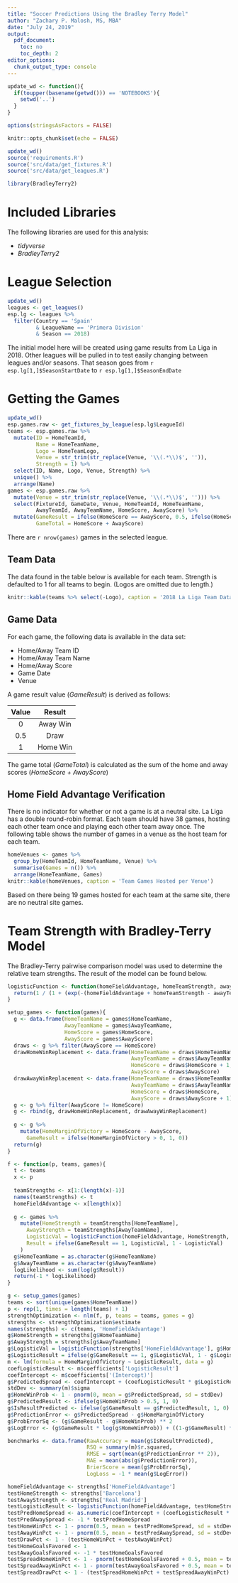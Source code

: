 ```yaml
---
title: "Soccer Predictions Using the Bradley Terry Model"
author: "Zachary P. Malosh, MS, MBA"
date: "July 24, 2019"
output:
  pdf_document:
    toc: no
    toc_depth: 2
editor_options: 
  chunk_output_type: console
---
```


\newpage
\tableofcontents
\newpage

```r
update_wd <- function(){
  if(toupper(basename(getwd())) == 'NOTEBOOKS'){
    setwd('..')
  }
}

options(stringsAsFactors = FALSE)

knitr::opts_chunk$set(echo = FALSE)

update_wd()
source('requirements.R')
source('src/data/get_fixtures.R')
source('src/data/get_leagues.R')

library(BradleyTerry2)
```

# Included Libraries
The following libraries are used for this analysis:

+ *tidyverse*
+ *BradleyTerry2*

# League Selection
```r
update_wd()
leagues <- get_leagues()
esp.lg <- leagues %>%
  filter(Country == 'Spain'
         & LeagueName == 'Primera Division'
         & Season == 2018)
```
The initial model here will be created using game results from La Liga in 2018. Other leagues will be pulled in to test easily changing between leagues and/or seasons. That season goes from `r esp.lg[1,]$SeasonStartDate` to `r esp.lg[1,]$SeasonEndDate`

# Getting the Games
```r
update_wd()
esp.games.raw <- get_fixtures_by_league(esp.lg$LeagueId)
teams <- esp.games.raw %>%
  mutate(ID = HomeTeamId,
         Name = HomeTeamName,
         Logo = HomeTeamLogo,
         Venue = str_trim(str_replace(Venue, '\\(.*\\)$', '')),
         Strength = 1) %>%
  select(ID, Name, Logo, Venue, Strength) %>%
  unique() %>%
  arrange(Name)
games <- esp.games.raw %>%
  mutate(Venue = str_trim(str_replace(Venue, '\\(.*\\)$', ''))) %>%
  select(FixtureId, GameDate, Venue, HomeTeamId, HomeTeamName,
         AwayTeamId, AwayTeamName, HomeScore, AwayScore) %>%
  mutate(GameResult = ifelse(HomeScore == AwayScore, 0.5, ifelse(HomeScore > AwayScore, 1, 0)),
         GameTotal = HomeScore + AwayScore)
```
There are `r nrow(games)` games in the selected league.

## Team Data
The data found in the table below is available for each team. Strength is defaulted to 1 for all teams to begin. (Logos are omitted due to length.)

```r
knitr::kable(teams %>% select(-Logo), caption = '2018 La Liga Team Data')
```

## Game Data 
For each game, the following data is available in the data set:

+ Home/Away Team ID
+ Home/Away Team Name
+ Home/Away Score
+ Game Date
+ Venue

A game result value (*GameResult*) is derived as follows:

|  Value |   Result |
|:------:|:--------:|
|      0 | Away Win |
|    0.5 |     Draw |
|      1 | Home Win |

The game total (*GameTotal*) is calculated as the sum of the home and away scores (*HomeScore + AwayScore*)

## Home Field Advantage Verification
There is no indicator for whether or not a game is at a neutral site. La Liga has a double round-robin format. Each team should have 38 games, hosting each other team once and playing each other team away once. The following table shows the number of games in a venue as the host team for each team.

```r
homeVenues <- games %>%
  group_by(HomeTeamId, HomeTeamName, Venue) %>%
  summarise(Games = n()) %>%
  arrange(HomeTeamName, Games)
knitr::kable(homeVenues, caption = 'Team Games Hosted per Venue')
```

Based on there being 19 games hosted for each team at the same site, there are no neutral site games.

# Team Strength with Bradley-Terry Model

The Bradley-Terry pairwise comparison model was used to determine the relative team strengths. The result of the model can be found below.


```r
logisticFunction <- function(homeFieldAdvantage, homeTeamStrength, awayTeamStrength){
  return(1 / (1 + (exp(-(homeFieldAdvantage + homeTeamStrength - awayTeamStrength)))))
}

setup_games <- function(games){
  g <- data.frame(HomeTeamName = games$HomeTeamName,
                  AwayTeamName = games$AwayTeamName,
                  HomeScore = games$HomeScore,
                  AwayScore = games$AwayScore)
  draws <- g %>% filter(AwayScore == HomeScore)
  drawHomeWinReplacement <- data.frame(HomeTeamName = draws$HomeTeamName,
                                       AwayTeamName = draws$AwayTeamName,
                                       HomeScore = draws$HomeScore + 1,
                                       AwayScore = draws$AwayScore)
  drawAwayWinReplacement <- data.frame(HomeTeamName = draws$HomeTeamName,
                                       AwayTeamName = draws$AwayTeamName,
                                       HomeScore = draws$HomeScore,
                                       AwayScore = draws$AwayScore + 1)
  g <- g %>% filter(AwayScore != HomeScore)
  g <- rbind(g, drawHomeWinReplacement, drawAwayWinReplacement)
  
  g <- g %>%
    mutate(HomeMarginOfVictory = HomeScore - AwayScore,
      GameResult = ifelse(HomeMarginOfVictory > 0, 1, 0))
  return(g)
}

f <- function(p, teams, games){
  t <- teams
  x <- p
  
  teamStrengths <- x[1:(length(x)-1)]
  names(teamStrengths) <- t
  homeFieldAdvantage <- x[length(x)]
  
  g <- games %>%
    mutate(HomeStrength = teamStrengths[HomeTeamName],
      AwayStrength = teamStrengths[AwayTeamName],
      LogisticVal = logisticFunction(homeFieldAdvantage, HomeStrength, AwayStrength),
      Result = ifelse(GameResult == 1, LogisticVal, 1 - LogisticVal)
    )
  g$HomeTeamName = as.character(g$HomeTeamName)
  g$AwayTeamName = as.character(g$AwayTeamName)
  logLikelihood <- sum(log(g$Result))
  return(-1 * logLikelihood)
}

g <- setup_games(games)
teams <- sort(unique(games$HomeTeamName))
p <- rep(1, times = length(teams) + 1)
strengthOptimization <- nlm(f, p, teams = teams, games = g)
strengths <- strengthOptimization$estimate
names(strengths) <- c(teams, 'HomeFieldAdvantage')
g$HomeStrength = strengths[g$HomeTeamName]
g$AwayStrength = strengths[g$AwayTeamName]
g$LogisticVal = logisticFunction(strengths['HomeFieldAdvantage'], g$HomeStrength, g$AwayStrength)
g$LogisticResult = ifelse(g$GameResult == 1, g$LogisticVal, 1 - g$LogisticVal)
m <- lm(formula = HomeMarginOfVictory ~ LogisticResult, data = g)
coefLogisticResult <- m$coefficients['LogisticResult']
coefIntercept <- m$coefficients['(Intercept)']
g$PredictedSpread <- coefIntercept + (coefLogisticResult * g$LogisticResult)
stdDev <- summary(m)$sigma
g$HomeWinProb <- 1 - pnorm(0, mean = g$PredictedSpread, sd = stdDev)
g$PredictedResult <- ifelse(g$HomeWinProb > 0.5, 1, 0)
g$IsResultPredicted <- ifelse(g$GameResult == g$PredictedResult, 1, 0)
g$PredictionError <- g$PredictedSpread - g$HomeMarginOfVictory
g$ProbErrorSq <- (g$GameResult - g$HomeWinProb) ** 2
g$LogError <- (g$GameResult * log(g$HomeWinProb)) + ((1-g$GameResult) * log(1 - g$HomeWinProb))

benchmarks <- data.frame(RawAccuracy = mean(g$IsResultPredicted),
                         RSQ = summary(m)$r.squared,
                         RMSE = sqrt(mean(g$PredictionError ** 2)),
                         MAE = mean(abs(g$PredictionError)),
                         BrierScore = mean(g$ProbErrorSq),
                         LogLoss = -1 * mean(g$LogError))

homeFieldAdvantage <- strengths['HomeFieldAdvantage']
testHomeStrength <- strengths['Barcelona']
testAwayStrength <- strengths['Real Madrid']
testLogisticResult <- logisticFunction(homeFieldAdvantage, testHomeStrength, testAwayStrength)
testPredHomeSpread <- as.numeric(coefIntercept + (coefLogisticResult * testLogisticResult))
testPredAwaySpread <- -1 * testPredHomeSpread
testHomeWinPct <- 1 - pnorm(0.5, mean = testPredHomeSpread, sd = stdDev)
testAwayWinPct <- 1 - pnorm(0.5, mean = testPredAwaySpread, sd = stdDev)
testDrawPct <- 1 - (testHomeWinPct + testAwayWinPct)
testHomeGoalsFavored <- 1
testAwayGoalsFavored <- -1 * testHomeGoalsFavored
testSpreadHomeWinPct <- 1 - pnorm(testHomeGoalsFavored + 0.5, mean = testPredHomeSpread, sd = stdDev)
testSpreadAwayWinPct <- 1 - pnorm(testAwayGoalsFavored + 0.5, mean = testPredAwaySpread, sd = stdDev)
testSpreadDrawPct <- 1 - (testSpreadHomeWinPct + testSpreadAwayWinPct)
```


